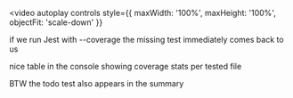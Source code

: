 

<Invert>

<video
  autoplay
  controls
  style={{ maxWidth: '100%', maxHeight: '100%', objectFit: 'scale-down' }}
>
  <source src={jestCoverageRun} type="video/webm" />
</video>

</Invert>

<Notes>

if we run Jest with --coverage the missing test immediately comes back to us

nice table in the console showing coverage stats per tested file

BTW the todo test also appears in the summary

</Notes>
